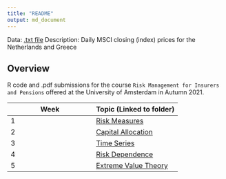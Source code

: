 ```yaml
---
title: "README"
output: md_document
---
```


Data: [.txt file](https://github.com/phase-plane/rip/blob/040281e4d1302985136e6ff810f1273308a6a6cd/Risk%20Measures/RMIP%20Data%20Tutorial.txt)
Description: Daily MSCI closing (index) prices for the Netherlands and Greece

## Overview

R code and .pdf submissions for the course `Risk Management for Insurers and Pensions` offered at the University of Amsterdam in Autumn 2021.

Week | Topic (Linked to folder)
--- | ---
1 | [Risk Measures](https://github.com/phase-plane/rip/tree/master/Risk%20Measures)
2 | [Capital Allocation](https://github.com/phase-plane/rip/tree/master/Capital%20Allocation)
3 | [Time Series](https://github.com/phase-plane/rip/tree/master/Time%20Series)
4 | [Risk Dependence](https://github.com/phase-plane/rip/tree/master/Risk%20Dependence)
5 | [Extreme Value Theory](https://github.com/phase-plane/rip/tree/master/Extreme%20Value%20Theory)